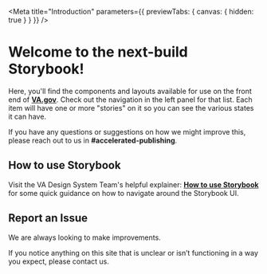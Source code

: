 
<Meta
  title="Introduction"
  parameters={{ previewTabs: { canvas: { hidden: true } } }}
/>

# Welcome to the next-build Storybook!

Here, you'll find the components and layouts available for use on the front end of **[VA.gov](https://va.gov)**.
Check out the navigation in the left panel for that list.
Each item will have one or more "stories" on it so you can see the various states it can have.

If you have any questions or suggestions on how we might improve this, please
reach out to us in **#accelerated-publishing**.

## How to use Storybook

Visit the VA Design System Team's helpful explainer: **[How to use Storybook](https://design.va.gov/storybook/?path=/docs/about-how-to-use-storybook--page)** for some quick guidance on how to navigate
around the Storybook UI.


## Report an Issue
We are always looking to make improvements.

If you notice anything on this site that is unclear or isn’t functioning in a way you expect, please contact us.
